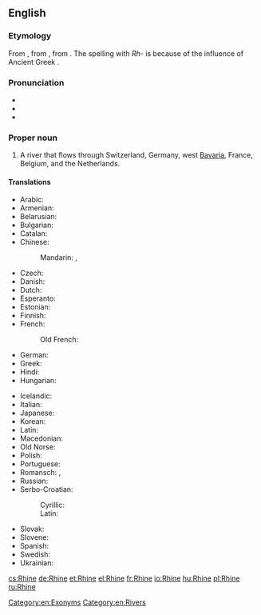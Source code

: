 ==English==
{{wikipedia}}

===Etymology===
From {{etyl|ang}} {{term|Rin|Rīn|lang=ang}}, from {{etyl|gem-pro|en}} {{recons|Rīnaz|lang=gem-pro}}, from {{etyl|cel}}. The spelling with ''Rh-'' is because of the influence of Ancient Greek {{term|Ῥῆνος|tr=Rhēnos|lang=grc}}.

===Pronunciation===
* {{IPA|/raɪn/}}
* {{audio|en-us-Rhine.ogg|Audio (US)}}
* {{rhymes|aɪn}}

===Proper noun===
{{en-proper noun|head=the Rhine}}

# A river that flows through Switzerland, Germany, west [[Bavaria]], France, Belgium, and the Netherlands.

====Translations====
{{trans-top|river that flows through Europe}}
* Arabic: {{t-|ar|نهر الراين|m|tr=nahr al-rayn|sc=Arab}}
* Armenian: {{t-|hy|Հռենոս|tr=Hṙenos}}
* Belarusian: {{t-|be|Рэйн|m|tr=Rejn|sc=Cyrl}}
* Bulgarian: {{t-|bg|Рейн|m|tr=Rejn|sc=Cyrl}}
* Catalan: {{t|ca|Rin|m}}
* Chinese:
*: Mandarin: {{t|cmn|萊茵河|sc=Hani}}, {{t|cmn|莱茵河|tr=Láiyīn hé|sc=Hani}}
* Czech: {{t-|cs|Rýn|m}}
* Danish: {{t-|da|Rhinen}}
* Dutch: {{t+|nl|Rijn|m}}
* Esperanto: {{t-|eo|Rejno}}
* Estonian: {{t-|et|Rein}}
* Finnish: {{t+|fi|Rein}}
* French: {{t+|fr|Rhin|m}}
*: Old French: {{tø|fro|Rin|m}}
* German: {{t+|de|Rhein|m}}
* Greek: {{t+|el|Ρήνος|m|tr=Rínos|sc=Grek}}
* Hindi: {{t-|hi|राइन|tr=rā'in|sc=Deva}}
* Hungarian: {{t+|hu|Rajna}}
{{trans-mid}}
* Icelandic: {{t+|is|Rín|f}}
* Italian: {{t-|it|Reno|m}}
* Japanese: {{t-|ja|ライン川|tr=Rain-gawa|sc=Jpan}}
* Korean: {{t-|ko|라인 강|tr=Rain gang|sc=Kore}}
* Latin: {{t+|la|Rhenus}}
* Macedonian: {{t-|mk|Рајна|f|tr=Rájna}}
* Old Norse: {{tø|non|Rín|f}}
* Polish: {{t+|pl|Ren|m}}
* Portuguese: {{t+|pt|Reno|m}}
* Romansch: {{t-|rm|Rain|m}}, {{t-|rm|Rein|m}}
* Russian: {{t-|ru|Рейн|m|tr=Rejn|sc=Cyrl}}
* Serbo-Croatian:
*: Cyrillic: {{t-|sh|Рајна|f|sc=Cyrl}}
*: Latin: {{t-|sh|Rajna|f}}
* Slovak: {{t-|sk|Rýn}}
* Slovene: {{t+|sl|Ren|m}}
* Spanish: {{t-|es|Rin|m}}
* Swedish: {{t+|sv|Rhen}}
* Ukrainian: {{t-|uk|Рейн|m|tr=Rejn|sc=Cyrl}}
{{trans-bottom}}

[[Category:en:Exonyms]]
[[Category:en:Rivers]]

[[cs:Rhine]]
[[de:Rhine]]
[[et:Rhine]]
[[el:Rhine]]
[[fr:Rhine]]
[[io:Rhine]]
[[hu:Rhine]]
[[pl:Rhine]]
[[ru:Rhine]]
